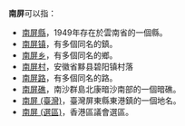 '''南屏'''可以指：

* [[南屏縣|南屏縣]]，1949年存在於雲南省的一個縣。
* [[南屏镇|南屏镇]]，有多個同名的鎮。
* [[南屏乡|南屏乡]]，有多個同名的鄉。
* [[南屏村|南屏村]]，安徽省黟县碧阳镇村落
* [[南屏路|南屏路]]，有多個同名的路。
* [[南屏礁|南屏礁]]，南沙群島北康暗沙南部的一個暗礁。
* [[南屏_(臺灣)|南屏 (臺灣)]]，臺灣屏東縣東港鎮的一個地名。
* [[南屏_(選區)|南屏 (選區)]]，香港區議會選區。

{{disambig|N|cat=二字地名消歧义}}